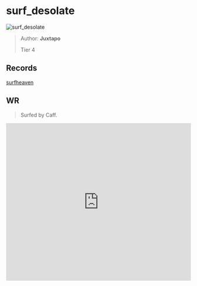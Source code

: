 
# surf_desolate

![surf_desolate](https://raw.githubusercontent.com/Sayt123/SurfMapPics/Maps-and-bonuses/csgo/surf_desolate.jpg)

> Author: **Juxtapo**
>
> Tier 4

## Records

[surfheaven](https://surfheaven.eu/map/surf_desolate)

## WR

> Surfed by Caff.

<iframe
width="100%"
height="430"
src="https://www.youtube.com/embed/dVdVfXuZJ8o"
frameborder="0"
allow="accelerometer; autoplay; clipboard-write; encrypted-media; gyroscope; picture-in-picture"
allowFullScreen
/>

```md

[Surf Timer] - Caff finished in 02:20:36 (WR -00:03:01). Improving by 00:03:04
[Surf Timer] - Caff beat the map record! Rank: 1/441

[Surf Timer] - Caff beat a stage record! Stage: [Stage 4] Time: 00:46:13 (WR -00:01:33) Rank: 1/439

Previous WR holder: Ignis


```
                